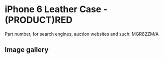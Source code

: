 
# iPhone 6 Leather Case - (PRODUCT)RED

Part number, for search engines, auction websites and such: MGR82ZM/A

## Image gallery

<div style={{ width: '100%', maxWidth: '768px' }}>
<GalleryComponent
    images={[
      {
        original: "/everysource/MGR82.webp",
        thumbnail: "/everypreview/MGR82.webp",
      },
      {
        original: "/everysource/MGR82_AV1_GOLD.webp",
        thumbnail: "/everypreview/MGR82_AV1_GOLD.webp",
      },
      {
        original: "/everysource/MGR82_AV1_SILVER.webp",
        thumbnail: "/everypreview/MGR82_AV1_SILVER.webp",
      },
      {
        original: "/everysource/MGR82_AV1_SPACE_GRAY.webp",
        thumbnail: "/everypreview/MGR82_AV1_SPACE_GRAY.webp",
      },
      {
        original: "/everysource/MGR82_AV2.webp",
        thumbnail: "/everypreview/MGR82_AV2.webp",
      },
      {
        original: "/everysource/MGR82_AV3.webp",
        thumbnail: "/everypreview/MGR82_AV3.webp",
      },
      {
        original: "/everysource/MGR82_AV4.webp",
        thumbnail: "/everypreview/MGR82_AV4.webp",
      },
      {
        original: "/everysource/MGR82_AV5.webp",
        thumbnail: "/everypreview/MGR82_AV5.webp",
      }
    ]}
  />
</div>